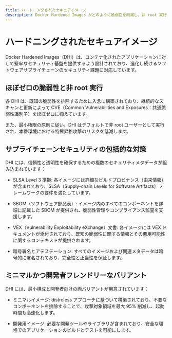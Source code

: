 ```yaml
---
title: ハードニングされたセキュアイメージ
description: Docker Hardened Images がどのように脆弱性を削減し、非 root 実行を強制し、サプライチェーンセキュリティのために SLSA 準拠メタデータを含んでいるかを学びましょう。
---
```


# ハードニングされたセキュアイメージ

Docker Hardened Images（DHI）は、コンテナ化されたアプリケーションに対して堅牢なセキュリティ基盤を提供するよう設計されており、進化し続けるソフトウェアサプライチェーンのセキュリティ課題に対応しています。

## ほぼゼロの脆弱性と非 root 実行

各 DHI は、既知の脆弱性を排除するために入念に構築されており、継続的なスキャンと更新によって CVE（Common Vulnerabilities and Exposures：共通脆弱性識別子）をほぼゼロに抑えています。

また、最小権限の原則に従い、DHI はデフォルトで非 root ユーザーとして実行され、本番環境における特権昇格攻撃のリスクを低減します。

## サプライチェーンセキュリティの包括的な対策

DHI には、信頼性と透明性を確保するための複数のセキュリティメタデータが組み込まれています：

- SLSA Level 3 準拠: 各イメージには詳細なビルドプロビナンス（由来情報）が含まれており、SLSA（Supply-chain Levels for Software Artifacts）フレームワークの要件を満たしています。

- SBOM（ソフトウェア部品表）: イメージ内のすべてのコンポーネントを詳細に記載した SBOM が提供され、脆弱性管理やコンプライアンス監査を支援します。

- VEX（Vulnerability Exploitability eXchange）文書: 各イメージには VEX ドキュメントが添付されており、既知の脆弱性に関する情報とその悪用可能性に関するコンテキストが提供されます。

- 暗号署名とアテステーション: すべてのイメージおよび関連メタデータは暗号的に署名されており、完全性と正当性を保証します。

## ミニマルかつ開発者フレンドリーなバリアント

DHI には、最小構成と開発者向けの両バリアントが用意されています：

- ミニマルイメージ: distroless アプローチに基づいて構築されており、不要なコンポーネントを排除することで、攻撃対象領域を最大 95% 削減し、起動時間も高速化します。

- 開発用イメージ: 必要な開発ツールやライブラリが含まれており、安全な環境でのアプリケーションのビルドとテストを可能にします。
